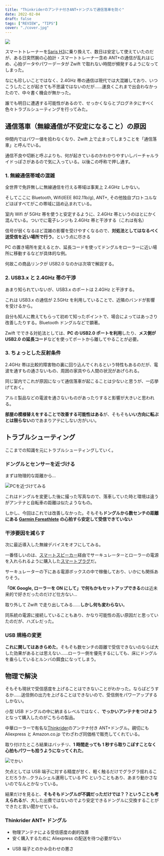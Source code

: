 ```yaml
---
title: "Thinkriderのアンテナ付きANT+ドングルで通信落車を防ぐ"
date: 2022-02-04
draft: false
tags: ["REVIEW", "TIPS"]
cover: "./cover.jpg"
---
```


![ ](./cover.jpg)

スマートトレーナーを[Saris H3](https://amzn.to/3saGAM8)に乗り換えて、数日は安定して使えていたのだが、ある日突然腕の心拍計・スマートトレーナー含め ANT+の通信が乱れはじめ、心拍データやパワーデータが Zwift で取れない時間が頻発するようになってしまった。

なにも珍しいことではなく、2.4GHz 帯の通信は現代では大混雑しており、いつこうしたことが起きても不思議ではないのだが……運良くこれまで出会わなかったので、中々書く機会が無かった。

誰でも明日に遭遇する可能性があるので、せっかくならとブログネタにすべく色々トラブルシューティングを行ってみた。

## 通信落車（無線通信が不安定になること）の原因

仲間内ではパワー値を拾わなくなり、Zwift 上で止まってしまうことを「通信落車」と呼んでいる。

通信不良や切断と呼ぶよりも、何が起きているのかわかりやすいしバーチャルライドっぽさがあるので気に入っている。以後この呼称で押し通す。

### 1. 無線通信帯域の混雑

全世界で免許無しに無線通信を行える帯域は事実上 2.4GHz しかない。

そしてここに Bluetooth, Wifi(IEEE 802.11b/g), ANT+, その他独自プロトコルなどほぼすべてがこの帯域に詰め込まれている。

室内 Wifi が 5GHz 帯を使うと安定するように、2.4GHz 帯というのはとにかく混んでいる。ついでに電子レンジも 2.4GHz 帯と干渉する（これは有名）

信号が弱くなるほど混雑の影響を受けやすくなるので、**対処法としてはなるべく送受信を近い場所で行う**。という点に尽きる

PC の置き場所を変えるとか、延長コードを使ってドングルをローラーに近い場所に移動するなどが具体的な例。

<Amzn asin="B00NH11R3I" />

何故この商品リンクが USB2.0 なのかは次項で解説する。

### 2. USB3.x と 2.4GHz 帯の干渉

あまり知られていないが、USB3.x のポートは 2.4GHz と干渉する。

これは USB3.x の通信が 2.5GHz を利用していることで、近隣のバンドが影響を受けるから。

自分も知人に教えてもらって初めて知ったポイントで、場合によってはあっさり改善したりする。Bluetooth ドングルなどで顕著。

<LinkCard url="https://www.asus.com/jp/support/FAQ/1004004/" />

Zwift でできる対処法としては、**PC の USB2.0 ポートを利用**したり、**メス側が USB2.0 の延長コード**などを使ってポートから離してやることが必要。

<Amzn asin="B00NH11R3I" />

### 3. ちょっとした反射条件

2.4GHz 帯は比較的障害物の裏に回り込んでくれるという特性もあるのだが、電波を通すもの通さないもの、周囲の家具やら人間の状況があげられる。

同じ室内でこれが原因になって通信落車が起こることは少ないと思うが、一応挙げておく。

アルミ製品などの電波を通さないものがあったりすると影響が大きいと思われる。

**部屋の模様替えをすることで改善する可能性はある**が、そもそも**いい方向に転ぶとは限らない**のであまりアテにしない方がいい。

## トラブルシューティング

ここまでの知識を元にトラブルシューティングしていく。

### ドングルとセンサーを近づける

まずは物理的な距離から…

![PCを近づけてみる](./nearly.jpg)

これはドングルを変更した後に撮った写真なので、落車していた時と環境は違うがアンテナと自転車の距離は似たようなもの。

しかし、今回はこれでは改善しなかった。そもそも**ドングルから数センチの距離にある [Garmin Foreathlete](https://amzn.to/3sejofR) の心拍すら安定して受信できていない**

### 干渉要因を減らす

次に最近導入した無線デバイスをオフにしてみる。

一番怪しいのは、[スマートスピーカー](https://amzn.to/3un5eLX)経由でサーキュレーターとローラーの電源を入れられるように購入した[スマートプラグ](https://amzn.to/3s6S7Mk)だ。

サーキュレーターの下にある電源ボックスの中で稼働しており、いかにも関係ありそう。

<Amzn asin="B07TVSGJT4" />

**「OK Google, ローラーを ON にして」で何もかもセットアップできる**のは近未来的で好きだったのだけど仕方ない…

取り外して Zwift で走り出してみる……**しかし何も変わらない**。

同系統の電源に接続していることもあり、かなり可能性の高い原因だと思っていたのだが、ハズレだった。

### USB 規格の変更

**これに関してはあきらめた**。そもそも数センチの距離で受信できないのならば大した効果があるとは思えない……ローラー側を優先するにしても、床にドングルを垂らしているとルンバの餌食になってしまう。

## 物理で解決

そもそも現状で受信感度を上げることはできないことがわかった。ならばどうするか……送信側の出力を上げることはできないので、受信側をパワーアップするしかない。

小型 USB ドングルの中に納まるレベルではなく、**でっかいアンテナをつけよう**となって購入したのがこちらの製品。

<Amzn asin="B091BVLKG1" />

中華ローラーで有名な[Thinkrider](https://amzn.to/3IXGfmH)のアンテナ付き ANT+ドングル。親切にも Aliexpress と Amazon.co.jp でわざわざ同価格で販売してくれている。

取り付けたところ結果はバッチリ、**1 時間走っても 1 秒すら取りこぼすことなく心拍もパワーも拾うようになってくれた**。

![でかい](./desk.jpg)

欠点としては USB 端子に対する精度が甘く、軽く触るだけでグラグラ揺れることだろうか…クラムシェル運用している PC ということもあり、あまり動かさないのでなんとかなっている。

結果だけを見ると、**そもそもドングルが不調だっただけでは？？ということも考えられる**が、大した出費ではないのでより安定できるドングルに交換することができたと言い聞かせている。

### Thinkrider ANT+ ドングル

<PositiveBox>

- 物理アンテナによる受信感度の劇的改善
- 安く購入するために Aliexpress の配送を待つ必要がない

</PositiveBox>

<NegativeBox>

- USB 端子とのかみ合わせの悪さ

</NegativeBox>

<Amzn asin="B091BVLKG1" />
